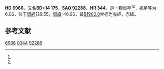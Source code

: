 {{Starbox begin
| name = HD 6966
}}
{{Starbox observe
| epoch = [[J2000.0|J2000.0]]
| constell = {{星座名待查}}<ref name=SIMBAD>{{cite web
 | url=http://simbad.u-strasbg.fr/simbad/sim-id?Ident=HR+344
 | title =Pulsating variable Star
 | publisher=Centre de Données astronomiques de Strasbourg
 | work=SIMBAD
 | accessdate=2012-07-13}}</ref><ref name=DATA>{{cite web
 | url=http://vizier.u-strasbg.fr/viz-bin/VizieR-5?-out.add=.&-source=5050&-corr=PK=HR&-out.max=9999&HR=344
 | title=VizieR Detailed Page
 | accessdate=2012-07-13
 | archive-date=2016-03-05
 | archive-url=https://web.archive.org/web/20160305000038/http://vizier.u-strasbg.fr/viz-bin/VizieR-5?-out.add=.&-source=5050&-corr=PK=HR&-out.max=9999&HR=344
 | dead-url=no
 }}</ref>
| 星官 = 
| ra = {{RA|1|10|11.5}}<ref name=SIMBAD /><ref name=DATA />
| dec = {{DEC|+15|40|27}}<ref name=SIMBAD /><ref name=DATA />
| appmag_v = 6.06<ref name=SIMBAD /><ref name=DATA />
}}
{{Starbox character
| class = M0III<ref name=SIMBAD /><ref name=DATA />
| b-v = 1.49<ref name=SIMBAD /><ref name=DATA />
| u-b = <ref name=SIMBAD /><ref name=DATA />
| r-i = <ref name=SIMBAD /><ref name=DATA />
| variable = 
}}
{{Starbox astrometry
| radial_v = 
| prop_mo_ra = -3
| parallax = 
| p_error = 
}}
{{Starbox catalog
| names =BD+14 175，[[SAO星表|SAO]] 92288，[[HD星表|HD]] 6966，[[HR星表|HR]] 344}}
{{Starbox reference |Simbad=HR+344}}
{{Starbox end}}

'''HD 6966'''，又名'''BD+14 175'''，'''SAO 92288'''、'''HR 344'''，是一颗恒星<ref name=SIMBAD /><ref name=DATA />，视星等为6.06，位于[[銀道座標系|銀經]]129.55，[[銀道座標系|銀緯]]-46.96，其[[B1900.0|B1900.0]]坐标为赤經{{RA|1|4|53.2}}，赤緯{{DEC|+15|-46.96|31}}。

== 参考文献 ==
{{reflist}}

{{star-stub}}

[[Category:HD和HDE天體|6966]]
[[Category:HR天體|0344]]
[[Category:SAO天體|92288]]